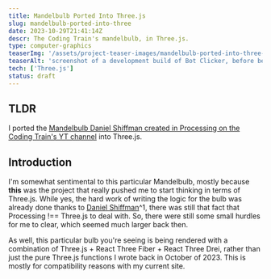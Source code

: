 ```yaml
---
title: Mandelbulb Ported Into Three.js
slug: mandelbulb-ported-into-three
date: 2023-10-29T21:41:14Z
descr: The Coding Train's mandelbulb, in Three.js.
type: computer-graphics
teaserImg: '/assets/project-teaser-images/mandelbulb-ported-into-three-v1-1.png'
teaserAlt: 'screenshot of a development build of Bot Clicker, before being officially released to the public.'
tech: ['Three.js']
status: draft
---
```


## TLDR

I ported the [Mandelbulb Daniel Shiffman created in Processing on the Coding Train's YT channel](https://www.youtube.com/watch?v=NJCiUVGiNyA) into Three.js. 

## Introduction

I'm somewhat sentimental to this particular Mandelbulb, mostly because **this** was the project that really pushed me to start thinking in terms of Three.js. While yes, the hard work of writing the logic for the bulb was already done thanks to [Daniel Shiffman](https://twitter.com/shiffman)^1, there was still that fact that Processing !== Three.js to deal with. So, there were still some small hurdles for me to clear, which seemed much larger back then.

As well, this particular bulb you're seeing is being rendered with a combination of Three.js + React Three Fiber + React Three Drei, rather than just the pure Three.js functions I wrote back in October of 2023. This is mostly for compatibility reasons with my current site.
